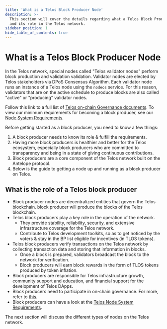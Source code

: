 ```yaml
---
title: 'What is a Telos Block Producer Node'
description: >-
  This section will cover the details regarding what a Telos Block Producer is
  and its role in the Telos network.
sidebar_position: 1
hide_table_of_contents: true
---
```


# What is a Telos Block Producer Node

In the Telos network, special nodes called "Telos validator nodes" perform block production and validation validation. Validator nodes are elected by Telos stakeholders via DPoS Consensus Algorithm. Each validator node runs an instance of a Telos node using the `nodeos` service. For this reason, validators that are on the active schedule to produce blocks are also called "active" or "producing" validator nodes.

Follow this link to a full list of [Telos on-chain Governance documents](https://app.telos.net/governance). To view our minimum requirements for becoming a block producer, see our [Node System Requirements](./node-system-requirements).

Before getting started as a block producer, you need to know a few things:

1. A block producer needs to know its role & fulfill the requirements.
2. Having more block producers is healthier and better for the Telos ecosystem, especially block producers who are committed to transparency and being in a state of giving continuous contributions.
3. Block producers are a core component of the Telos network built on the Antelope protocol.
4. Below is the guide to getting a node up and running as a block producer on Telos.

## What is the role of a Telos block producer

* Block producer nodes are decentralized entities that govern the Telos blockchain. block producer will produce the blocks of the Telos blockchain.
* Telos block producers play a key role in the operation of the network.
  * They provide stability, reliability, security, and extensive infrastructure coverage for the Telos network.
  * Contribute to Telos development toolkits, so as to get noticed by the voters & stay in the BP list eligible for incentives (in TLOS tokens).
* Telos block producers verify transactions on the Telos network by collecting transaction data and storing that information in blocks.&#x20;
  * Once a block is prepared, validators broadcast the block to the network for verification.
  * Block producers will earn block rewards in the form of TLOS tokens produced by token inflation.
* Block producers are responsible for Telos infrastructure growth, community support and education, and financial support for the development of Telos DApps.
* Block producers need to participate in on-chain governance. For more, refer to [this](https://app.telos.net/governance).
* Block producers can have a look at the [Telos Node System Requirements](./node-system-requirements).

The next section will discuss the different types of nodes on the Telos network.
